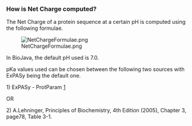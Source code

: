 ===How is Net Charge computed?===

The Net Charge of a protein sequence at a certain pH is computed using the following formulae.

[[File:NetChargeFormulae.png]]

In BioJava, the default pH used is 7.0. 

pKa values used can be chosen between the following two sources with ExPASy being the default one.

1) ExPASy - ProtParam [http://web.expasy.org/protparam/]

OR

2) A.Lehninger, Principles of Biochemistry, 4th Edition (2005), Chapter 3, page78, Table 3-1.